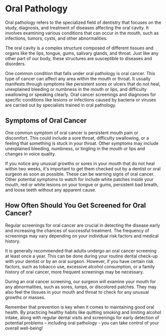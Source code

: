 # Oral Pathology

Oral pathology refers to the specialized field of dentistry that focuses on the study, diagnosis, and treatment of diseases affecting the oral cavity. It involves examining various conditions that can occur in the mouth, such as infections, tumors, cysts, and other abnormalities.

The oral cavity is a complex structure composed of different tissues and organs like the lips, tongue, gums, salivary glands, and throat. Just like any other part of our body, these structures are susceptible to diseases and disorders.

One common condition that falls under oral pathology is oral cancer. This type of cancer can affect any area within the mouth or throat. It usually manifests through symptoms like persistent sores or ulcers that do not heal, unexplained bleeding or numbness in the mouth or lips, and difficulty swallowing or speaking clearly. Oral cancer screenings and diagnoses for specific conditions like lesions or infections caused by bacteria or viruses are carried out by specialists trained in oral pathology.

## Symptoms of Oral Cancer

One common symptom of oral cancer is persistent mouth pain or discomfort. This could include a sore throat, difficulty swallowing, or a feeling that something is stuck in your throat. Other symptoms may include unexplained bleeding, numbness, or tingling in the mouth or lips and changes in voice quality.

If you notice any unusual growths or sores in your mouth that do not heal within two weeks, it's important to get them checked out by a dentist or oral surgeon as soon as possible. These can be warning signs of oral cancer. Other potential symptoms to watch for include white patches inside your mouth, red or white lesions on your tongue or gums, persistent bad breath, and loose teeth without any apparent cause.

## How Often Should You Get Screened for Oral Cancer?

Regular screenings for oral cancer are crucial in detecting the disease early and increasing the chances of successful treatment. The frequency of screenings may vary depending on your individual risk factors and medical history.

It is generally recommended that adults undergo an oral cancer screening at least once a year. This can be done during your routine dental check-up with your dentist or by an oral surgeon. However, if you have certain risk factors, such as tobacco use, excessive alcohol consumption, or a family history of oral cancer, more frequent screenings may be necessary.

During an oral cancer screening, our surgeon will examine your mouth for any abnormalities, such as sores, lumps, or discolored patches. They may also feel the tissues in your mouth and throat to check for any unusual growths or masses.

Remember that prevention is key when it comes to maintaining good oral health. By practicing healthy habits like quitting smoking and limiting alcohol intake, along with regular dental visits and screenings for early detection of potential problems – including oral pathology - you can take control of your overall well-being!

